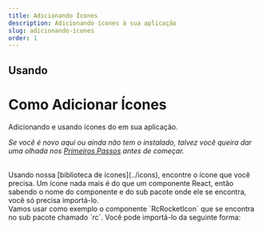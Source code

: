 ```yaml
---
title: Adicionando Ícones
description: Adicionando ícones à sua aplicação
slug: adicionando-icones
order: 1
---
```



## Usando

# Como Adicionar Ícones

Adicionando e usando ícones do <RocketIconsText /> em sua aplicação.

_Se você é novo aqui ou ainda não tem o <RocketIconsText /> instalado, talvez você queira dar uma olhada nos [Primeiros Passos](./primeiros-passos) antes de começar._

<br />
Usando nossa [biblioteca de ícones](../icons), encontre o ícone que você precisa. Um ícone nada mais
é do que um componente React, então sabendo o nome do componente e do sub pacote onde ele se encontra,
você só precisa importá-lo.
<br />
Vamos usar como exemplo o componente `RcRocketIcon` que se encontra no sub pacote chamado `rc`. Você
pode importá-lo da seguinte forma:
<br />
